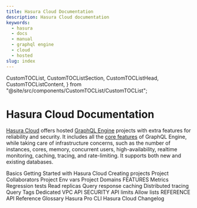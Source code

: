```yaml
---
title: Hasura Cloud Documentation
description: Hasura Cloud documentation
keywords:
  - hasura
  - docs
  - manual
  - graphql engine
  - cloud
  - hosted
slug: index
---
```


  CustomTOCList,
  CustomTOCListSection,
  CustomTOCListHead,
  CustomTOCListContent,
} from "@site/src/components/CustomTOCList/CustomTOCList";

# Hasura Cloud Documentation

[Hasura Cloud](https://cloud.hasura.io/signup/?pg=docs&plcmt=body&cta=hasura-cloud&tech=default) offers hosted [GraphQL Engine](https://github.com/hasura/graphql-engine) projects with extra features for reliability and security. It includes all the [core features](docs/graphql/core/index.mdx) of GraphQL Engine, while taking care of infrastructure concerns, such as the number of instances, cores, memory, concurrent users, high-availability, realtime monitoring, caching, tracing, and rate-limiting. It supports both new and existing databases.

<CustomTOCList>
  <CustomTOCListSection>
    <CustomTOCListHead>Basics</CustomTOCListHead>
    <CustomTOCListContent>
      <Link to="/graphql/cloud/getting-started/index">
        Getting Started with Hasura Cloud
      </Link>
      <Link to="/graphql/cloud/projects/create">Creating projects</Link>
      <Link to="/graphql/cloud/projects/collaborators">
        Project Collaborators
      </Link>
      <Link to="/graphql/cloud/projects/env-vars">Project Env vars</Link>
      <Link to="/graphql/cloud/projects/domains">Project Domains</Link>
    </CustomTOCListContent>
  </CustomTOCListSection>
  <CustomTOCListSection>
    <CustomTOCListHead>FEATURES</CustomTOCListHead>
    <CustomTOCListContent>
      <Link to="/graphql/cloud/metrics/index">Metrics</Link>
      <Link to="/graphql/cloud/regression-tests">Regression tests</Link>
      <Link to="/graphql/cloud/read-replicas">Read replicas</Link>
      <Link to="/graphql/cloud/response-caching">Query response caching</Link>
      <Link to="/graphql/cloud/tracing">Distributed tracing</Link>
      <Link to="/graphql/cloud/query-tags">Query Tags</Link>
      <Link to="/graphql/cloud/dedicated-vpc">Dedicated VPC</Link>
    </CustomTOCListContent>
  </CustomTOCListSection>
  <CustomTOCListSection>
    <CustomTOCListHead>API SECURITY</CustomTOCListHead>
    <CustomTOCListContent>
      <Link to="/graphql/cloud/security/api-limits">API limits</Link>
      <Link to="/graphql/cloud/security/allow-lists">Allow lists</Link>
    </CustomTOCListContent>
  </CustomTOCListSection>
  <CustomTOCListSection>
    <CustomTOCListHead>REFERENCE</CustomTOCListHead>
    <CustomTOCListContent>
      <Link to="/graphql/cloud/api-reference">API Reference</Link>
      <Link to="/graphql/cloud/glossary">Glossary</Link>
      <Link to="/graphql/cloud/hasurapro-cli/index">Hasura Pro CLI</Link>
      <Link to="/graphql/cloud/changelog">Hasura Cloud Changelog</Link>
    </CustomTOCListContent>
  </CustomTOCListSection>
</CustomTOCList>
